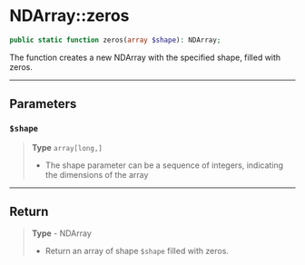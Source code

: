 # NDArray::zeros

```php
public static function zeros(array $shape): NDArray;
```
The function creates a new NDArray with the specified shape, filled with zeros.

---

## Parameters

### `$shape`
> **Type** `array[long,]`
>- The shape parameter can be a sequence of integers, indicating the dimensions of the array

---

## Return

> **Type** - NDArray
>- Return an array of shape `$shape` filled with zeros.
